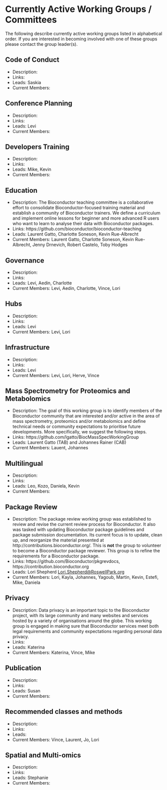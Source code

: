 # Currently Active Working Groups / Committees 

The following describe currently active working groups listed in alphabetical
order. If you are interested in becoming involved with one of these groups
please contact the group leader(s).


## Code of Conduct

- Description:
- Links:
- Leads: Saskia 
- Current Members:

## Conference Planning

- Description:
- Links:
- Leads: Levi 
- Current Members:


## Developers Training

- Description:
- Links:
- Leads: Mike, Kevin
- Current Members:

## Education

- Description: The Bioconductor teaching committee is a collaborative effort to consolidate Bioconductor-focused training material and establish a community of Bioconductor trainers. We define a curriculum and implement online lessons for beginner and more advanced R users who want to learn to analyse their data with Bioconductor packages.
- Links: https://github.com/bioconductor/bioconductor-teaching
- Leads: Laurent Gatto, Charlotte Soneson, Kevin Rue-Albrecht
- Current Members: Laurent Gatto, Charlotte Soneson, Kevin Rue-Albrecht, Jenny Drnevich, Robert Castelo, Toby Hodges 

## Governance

- Description:
- Links:
- Leads: Levi, Aedin, Charlotte
- Current Members: Levi, Aedin, Charlotte, Vince, Lori

## Hubs

- Description:
- Links:
- Leads: Levi
- Current Members: Levi, Lori

## Infrastructure

- Description:
- Links:
- Leads: Levi
- Current Members: Levi, Lori, Herve, Vince

## Mass Spectrometry for Proteomics and Metabolomics

- Description: The goal of this working group is to identify members of the Bioconductor community that are interested and/or active in the area of mass spectrometry, proteomics and/or metabolomics and define technical needs or community expectations to prioritise future developments. More specifically, we suggest the following steps.
- Links: https://github.com/lgatto/BiocMassSpecWorkingGroup
- Leads: Laurent Gatto (TAB) and Johannes Rainer (CAB) 
- Current Members: Lauent, Johannes

## Multilingual

- Description:
- Links:
- Leads: Leo, Kozo, Daniela, Kevin
- Current Members:

## Package Review

- Description: The package review working group was established to review and
revise the current review process for Bioconductor. It also was tasked with
updating Bioconductor package guidelines and package submission
documentation. Its current focus is to update, clean up, and reorganize the
material presented at http://contributions.bioconductor.org/. This is <b>not</b> the
group to volunteer to become a Bioconductor package reviewer. This group is to
refine the requirements for a Bioconductor package.
- Links: https://github.com/Bioconductor/pkgrevdocs, https://contribution.bioconductor.org
- Leads: Lori Shepherd <Lori.Shepherd@RoswellPark.org>
- Current Members: Lori, Kayla, Johannes, Yagoub, Martin, Kevin, Estefi, Mike, Daniela

## Privacy

- Description: Data privacy is an important topic to the Bioconductor project, 
with its large community and many websites and services hosted by a variety of
organisations around the globe.  This working group is engaged in making sure 
that Bioconductor services meet both legal requirements and community 
expectations regarding personal data privacy.
- Links:
- Leads: Katerina
- Current Members: Katerina, Vince, Mike

## Publication

- Description:
- Links:
- Leads: Susan
- Current Members:

## Recommended classes and methods

- Description:
- Links:
- Leads: 
- Current Members: Vince, Laurent, Jo, Lori

## Spatial and Multi-omics

- Description:
- Links:
- Leads: Stephanie 
- Current Members: 
